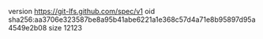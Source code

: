 version https://git-lfs.github.com/spec/v1
oid sha256:aa3706e323587be8a95b41abe6221a1e368c57d4a71e8b95897d95a4549e2b08
size 12123
